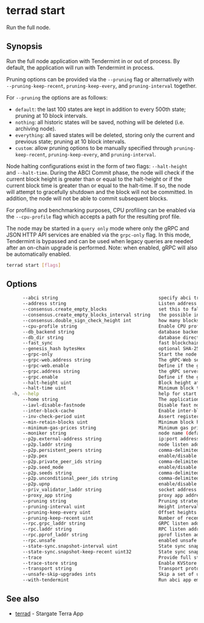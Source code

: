 # terrad start

Run the full node. 

## Synopsis

Run the full node application with Tendermint in or out of process. By
default, the application will run with Tendermint in process.

Pruning options can be provided via the `--pruning` flag or alternatively with `--pruning-keep-recent`,
`pruning-keep-every`, and `pruning-interval` together.

For `--pruning` the options are as follows:

- `default`: the last 100 states are kept in addition to every 500th state; pruning at 10 block intervals.
- `nothing`: all historic states will be saved, nothing will be deleted (i.e. archiving node). 
- `everything`: all saved states will be deleted, storing only the current and previous state; pruning at 10 block intervals. 
- `custom`: allow pruning options to be manually specified through `pruning-keep-recent`, `pruning-keep-every`, and `pruning-interval`. 

Node halting configurations exist in the form of two flags: `--halt-height` and `--halt-time`. During
the ABCI Commit phase, the node will check if the current block height is greater than or equal to
the halt-height or if the current block time is greater than or equal to the halt-time. If so, the
node will attempt to gracefully shutdown and the block will not be committed. In addition, the node
will not be able to commit subsequent blocks.

For profiling and benchmarking purposes, CPU profiling can be enabled via the `--cpu-profile` flag
which accepts a path for the resulting prof file.

The node may be started in a `query only` mode where only the gRPC and JSON HTTP
API services are enabled via the `grpc-only` flag. In this mode, Tendermint is
bypassed and can be used when legacy queries are needed after an on-chain upgrade
is performed. Note: when enabled, gRPC will also be automatically enabled.


```sh Terrad
terrad start [flags]
```

## Options

```sh Terrad
      --abci string                                     specify abci transport (socket | grpc) (default "socket")
      --address string                                  Listen address (default "tcp://0.0.0.0:26658")
      --consensus.create_empty_blocks                   set this to false to only produce blocks when there are txs or when the AppHash changes (default true)
      --consensus.create_empty_blocks_interval string   the possible interval between empty blocks (default "0s")
      --consensus.double_sign_check_height int          how many blocks to look back to check existence of the node`s consensus votes before joining consensus
      --cpu-profile string                              Enable CPU profiling and write to the provided file
      --db_backend string                               database backend: goleveldb | cleveldb | boltdb | rocksdb | badgerdb (default "goleveldb")
      --db_dir string                                   database directory (default "data")
      --fast_sync                                       fast blockchain syncing (default true)
      --genesis_hash bytesHex                           optional SHA-256 hash of the genesis file
      --grpc-only                                       Start the node in gRPC query only mode (no Tendermint process is started)
      --grpc-web.address string                         The gRPC-Web server address to listen on (default "0.0.0.0:9091")
      --grpc-web.enable                                 Define if the gRPC-Web server should be enabled. (Note: gRPC must also be enabled.) (default true)
      --grpc.address string                             the gRPC server address to listen on (default "0.0.0.0:9090")
      --grpc.enable                                     Define if the gRPC server should be enabled (default true)
      --halt-height uint                                Block height at which to gracefully halt the chain and shutdown the node
      --halt-time uint                                  Minimum block time (in Unix seconds) at which to gracefully halt the chain and shutdown the node
  -h, --help                                            help for start
      --home string                                     The application home directory (default "terra")
      --iavl-disable-fastnode                           Disable fast node for IAVL tree (default true)
      --inter-block-cache                               Enable inter-block caching (default true)
      --inv-check-period uint                           Assert registered invariants every N blocks
      --min-retain-blocks uint                          Minimum block height offset during ABCI commit to prune Tendermint blocks
      --minimum-gas-prices string                       Minimum gas prices to accept for transactions; Any fee in a tx must meet this minimum (e.g. 0.01photino;0.0001stake)
      --moniker string                                  node name (default "Evans-MacBook-Air.local")
      --p2p.external-address string                     ip:port address to advertise to peers for them to dial
      --p2p.laddr string                                node listen address. (0.0.0.0:0 means any interface, any port) (default "tcp://0.0.0.0:26656")
      --p2p.persistent_peers string                     comma-delimited ID@host:port persistent peers
      --p2p.pex                                         enable/disable Peer-Exchange (default true)
      --p2p.private_peer_ids string                     comma-delimited private peer IDs
      --p2p.seed_mode                                   enable/disable seed mode
      --p2p.seeds string                                comma-delimited ID@host:port seed nodes
      --p2p.unconditional_peer_ids string               comma-delimited IDs of unconditional peers
      --p2p.upnp                                        enable/disable UPNP port forwarding
      --priv_validator_laddr string                     socket address to listen on for connections from external priv_validator process
      --proxy_app string                                proxy app address, or one of: `kvstore`, `persistent_kvstore`, `counter`, `e2e` or `noop` for local testing. (default "tcp://127.0.0.1:26658")
      --pruning string                                  Pruning strategy (default|nothing|everything|custom) (default "default")
      --pruning-interval uint                           Height interval at which pruned heights are removed from disk (ignored if pruning is not `custom`)
      --pruning-keep-every uint                         Offset heights to keep on disk after `keep-every` (ignored if pruning is not `custom`)
      --pruning-keep-recent uint                        Number of recent heights to keep on disk (ignored if pruning is not `custom`)
      --rpc.grpc_laddr string                           GRPC listen address (BroadcastTx only). Port required
      --rpc.laddr string                                RPC listen address. Port required (default "tcp://127.0.0.1:26657")
      --rpc.pprof_laddr string                          pprof listen address (https://golang.org/pkg/net/http/pprof)
      --rpc.unsafe                                      enabled unsafe rpc methods
      --state-sync.snapshot-interval uint               State sync snapshot interval
      --state-sync.snapshot-keep-recent uint32          State sync snapshot to keep (default 2)
      --trace                                           Provide full stack traces for errors in ABCI Log
      --trace-store string                              Enable KVStore tracing to an output file
      --transport string                                Transport protocol: socket, grpc (default "socket")
      --unsafe-skip-upgrades ints                       Skip a set of upgrade heights to continue the old binary
      --with-tendermint                                 Run abci app embedded in-process with tendermint (default true)
```

## See also

* [terrad](./terrad.mdx)	 - Stargate Terra App


